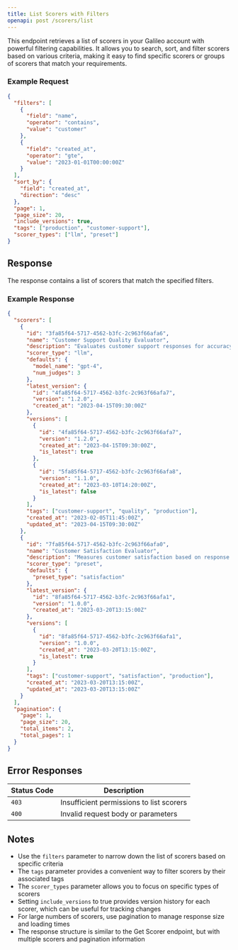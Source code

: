 ```yaml
---
title: List Scorers with Filters
openapi: post /scorers/list
---
```


This endpoint retrieves a list of scorers in your Galileo account with powerful filtering capabilities. It allows you to search, sort, and filter scorers based on various criteria, making it easy to find specific scorers or groups of scorers that match your requirements.

### Example Request

```json
{
  "filters": [
    {
      "field": "name",
      "operator": "contains",
      "value": "customer"
    },
    {
      "field": "created_at",
      "operator": "gte",
      "value": "2023-01-01T00:00:00Z"
    }
  ],
  "sort_by": {
    "field": "created_at",
    "direction": "desc"
  },
  "page": 1,
  "page_size": 20,
  "include_versions": true,
  "tags": ["production", "customer-support"],
  "scorer_types": ["llm", "preset"]
}
```

## Response

The response contains a list of scorers that match the specified filters.

### Example Response

```json
{
  "scorers": [
    {
      "id": "3fa85f64-5717-4562-b3fc-2c963f66afa6",
      "name": "Customer Support Quality Evaluator",
      "description": "Evaluates customer support responses for accuracy, completeness, and tone",
      "scorer_type": "llm",
      "defaults": {
        "model_name": "gpt-4",
        "num_judges": 3
      },
      "latest_version": {
        "id": "4fa85f64-5717-4562-b3fc-2c963f66afa7",
        "version": "1.2.0",
        "created_at": "2023-04-15T09:30:00Z"
      },
      "versions": [
        {
          "id": "4fa85f64-5717-4562-b3fc-2c963f66afa7",
          "version": "1.2.0",
          "created_at": "2023-04-15T09:30:00Z",
          "is_latest": true
        },
        {
          "id": "5fa85f64-5717-4562-b3fc-2c963f66afa8",
          "version": "1.1.0",
          "created_at": "2023-03-10T14:20:00Z",
          "is_latest": false
        }
      ],
      "tags": ["customer-support", "quality", "production"],
      "created_at": "2023-02-05T11:45:00Z",
      "updated_at": "2023-04-15T09:30:00Z"
    },
    {
      "id": "7fa85f64-5717-4562-b3fc-2c963f66afa0",
      "name": "Customer Satisfaction Evaluator",
      "description": "Measures customer satisfaction based on response content",
      "scorer_type": "preset",
      "defaults": {
        "preset_type": "satisfaction"
      },
      "latest_version": {
        "id": "8fa85f64-5717-4562-b3fc-2c963f66afa1",
        "version": "1.0.0",
        "created_at": "2023-03-20T13:15:00Z"
      },
      "versions": [
        {
          "id": "8fa85f64-5717-4562-b3fc-2c963f66afa1",
          "version": "1.0.0",
          "created_at": "2023-03-20T13:15:00Z",
          "is_latest": true
        }
      ],
      "tags": ["customer-support", "satisfaction", "production"],
      "created_at": "2023-03-20T13:15:00Z",
      "updated_at": "2023-03-20T13:15:00Z"
    }
  ],
  "pagination": {
    "page": 1,
    "page_size": 20,
    "total_items": 2,
    "total_pages": 1
  }
}
```

## Error Responses

| Status Code | Description                              |
| ----------- | ---------------------------------------- |
| `403`       | Insufficient permissions to list scorers |
| `400`       | Invalid request body or parameters       |

## Notes

- Use the `filters` parameter to narrow down the list of scorers based on specific criteria
- The `tags` parameter provides a convenient way to filter scorers by their associated tags
- The `scorer_types` parameter allows you to focus on specific types of scorers
- Setting `include_versions` to true provides version history for each scorer, which can be useful for tracking changes
- For large numbers of scorers, use pagination to manage response size and loading times
- The response structure is similar to the Get Scorer endpoint, but with multiple scorers and pagination information
